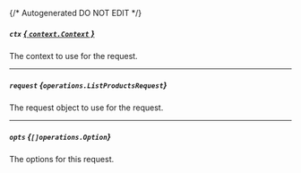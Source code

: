 {/* Autogenerated DO NOT EDIT  */}

##### `ctx` [*{ `context.Context` }*](https://pkg.go.dev/context#Context)
The context to use for the request.

---
##### `request` *{`operations.ListProductsRequest`}*
The request object to use for the request.
<Collapsible>
    <ListProductsRequest/>
</Collapsible>

---
##### `opts` *{`[]operations.Option`}*
The options for this request.


